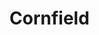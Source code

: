 
# Cornfield
<ProjectDetails
  floatRight
  region="Westerlands"
  house="House Swyft"
  type="Castle"
  status="Completed"
  warp="/warp cornfield"
  projectLead="BantyRooster"
  dateStarted="2012-12-15T08:00:00+00:00"
  dateCompleted="2012-12-15T08:00:00+00:00"
/>

